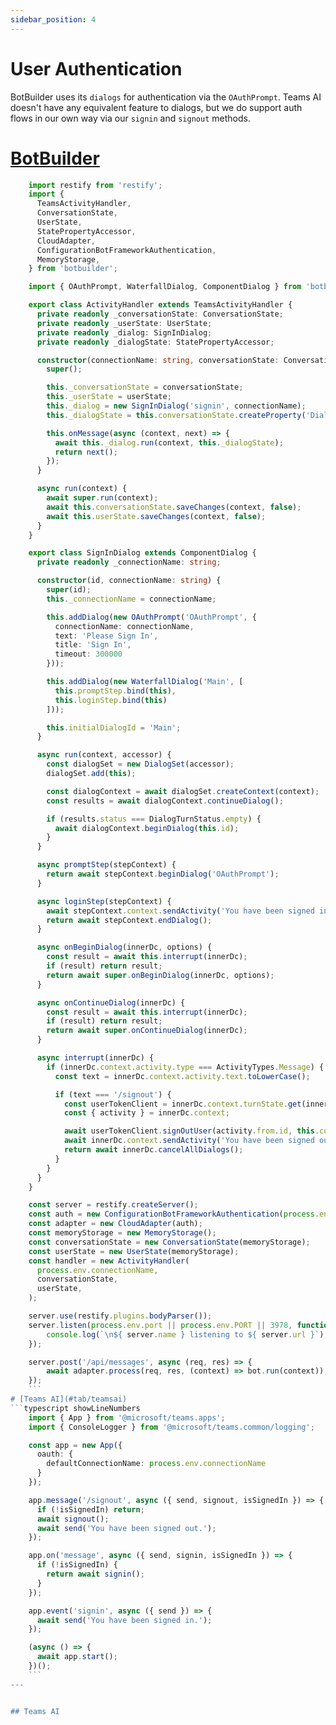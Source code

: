 ```yaml
---
sidebar_position: 4
---
```



# User Authentication

BotBuilder uses its `dialogs` for authentication via the `OAuthPrompt`. Teams AI doesn't have any
equivalent feature to dialogs, but we do support auth flows in our own way via our `signin` and `signout` methods.

# [BotBuilder](#tab/botbuilder)
```typescript showLineNumbers
    import restify from 'restify';
    import {
      TeamsActivityHandler,
      ConversationState,
      UserState,
      StatePropertyAccessor,
      CloudAdapter,
      ConfigurationBotFrameworkAuthentication,
      MemoryStorage,
    } from 'botbuilder';

    import { OAuthPrompt, WaterfallDialog, ComponentDialog } from 'botbuilder-dialogs';

    export class ActivityHandler extends TeamsActivityHandler {
      private readonly _conversationState: ConversationState;
      private readonly _userState: UserState;
      private readonly _dialog: SignInDialog;
      private readonly _dialogState: StatePropertyAccessor;

      constructor(connectionName: string, conversationState: ConversationState, userState: UserState) {
        super();

        this._conversationState = conversationState;
        this._userState = userState;
        this._dialog = new SignInDialog('signin', connectionName);
        this._dialogState = this.conversationState.createProperty('DialogState');

        this.onMessage(async (context, next) => {
          await this._dialog.run(context, this._dialogState);
          return next();
        });
      }

      async run(context) {
        await super.run(context);
        await this.conversationState.saveChanges(context, false);
        await this.userState.saveChanges(context, false);
      }
    }

    export class SignInDialog extends ComponentDialog {
      private readonly _connectionName: string;

      constructor(id, connectionName: string) {
        super(id);
        this._connectionName = connectionName;

        this.addDialog(new OAuthPrompt('OAuthPrompt', {
          connectionName: connectionName,
          text: 'Please Sign In',
          title: 'Sign In',
          timeout: 300000
        }));

        this.addDialog(new WaterfallDialog('Main', [
          this.promptStep.bind(this),
          this.loginStep.bind(this)
        ]));

        this.initialDialogId = 'Main';
      }

      async run(context, accessor) {
        const dialogSet = new DialogSet(accessor);
        dialogSet.add(this);

        const dialogContext = await dialogSet.createContext(context);
        const results = await dialogContext.continueDialog();

        if (results.status === DialogTurnStatus.empty) {
          await dialogContext.beginDialog(this.id);
        }
      }

      async promptStep(stepContext) {
        return await stepContext.beginDialog('OAuthPrompt');
      }

      async loginStep(stepContext) {
        await stepContext.context.sendActivity('You have been signed in.');
        return await stepContext.endDialog();
      }

      async onBeginDialog(innerDc, options) {
        const result = await this.interrupt(innerDc);
        if (result) return result;
        return await super.onBeginDialog(innerDc, options);
      }

      async onContinueDialog(innerDc) {
        const result = await this.interrupt(innerDc);
        if (result) return result;
        return await super.onContinueDialog(innerDc);
      }

      async interrupt(innerDc) {
        if (innerDc.context.activity.type === ActivityTypes.Message) {
          const text = innerDc.context.activity.text.toLowerCase();

          if (text === '/signout') {
            const userTokenClient = innerDc.context.turnState.get(innerDc.context.adapter.UserTokenClientKey);
            const { activity } = innerDc.context;

            await userTokenClient.signOutUser(activity.from.id, this.connectionName, activity.channelId);
            await innerDc.context.sendActivity('You have been signed out.');
            return await innerDc.cancelAllDialogs();
          }
        }
      }
    }

    const server = restify.createServer();
    const auth = new ConfigurationBotFrameworkAuthentication(process.env);
    const adapter = new CloudAdapter(auth);
    const memoryStorage = new MemoryStorage();
    const conversationState = new ConversationState(memoryStorage);
    const userState = new UserState(memoryStorage);
    const handler = new ActivityHandler(
      process.env.connectionName,
      conversationState,
      userState,
    );

    server.use(restify.plugins.bodyParser());
    server.listen(process.env.port || process.env.PORT || 3978, function() {
        console.log(`\n${ server.name } listening to ${ server.url }`);
    });

    server.post('/api/messages', async (req, res) => {
        await adapter.process(req, res, (context) => bot.run(context));
    });
    ```
# [Teams AI](#tab/teamsai)
```typescript showLineNumbers
    import { App } from '@microsoft/teams.apps';
    import { ConsoleLogger } from '@microsoft/teams.common/logging';

    const app = new App({
      oauth: {
        defaultConnectionName: process.env.connectionName
      }
    });

    app.message('/signout', async ({ send, signout, isSignedIn }) => {
      if (!isSignedIn) return;
      await signout();
      await send('You have been signed out.');
    });

    app.on('message', async ({ send, signin, isSignedIn }) => {
      if (!isSignedIn) {
        return await signin();
      }
    });

    app.event('signin', async ({ send }) => {
      await send('You have been signed in.');
    });

    (async () => {
      await app.start();
    })();
    ```
---


## Teams AI